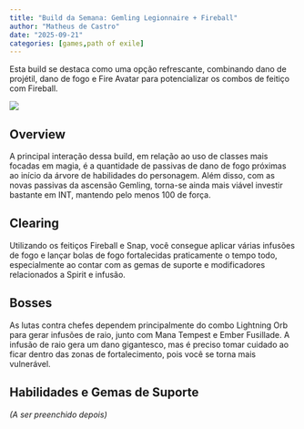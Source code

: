 ```yaml
---
title: "Build da Semana: Gemling Legionnaire + Fireball"
author: "Matheus de Castro"
date: "2025-09-21"
categories: [games,path of exile]
---
```


Esta build se destaca como uma opção refrescante, combinando dano de projétil, dano de fogo e Fire Avatar para potencializar os combos de feitiço com Fireball.

![](thumbnail.png)

## Overview

A principal interação dessa build, em relação ao uso de classes mais focadas em magia, é a quantidade de passivas de dano de fogo próximas ao início da árvore de habilidades do personagem. Além disso, com as novas passivas da ascensão Gemling, torna-se ainda mais viável investir bastante em INT, mantendo pelo menos 100 de força.

## Clearing

Utilizando os feitiços Fireball e Snap, você consegue aplicar várias infusões de fogo e lançar bolas de fogo fortalecidas praticamente o tempo todo, especialmente ao contar com as gemas de suporte e modificadores relacionados a Spirit e infusão.

## Bosses

As lutas contra chefes dependem principalmente do combo Lightning Orb para gerar infusões de raio, junto com Mana Tempest e Ember Fusillade. A infusão de raio gera um dano gigantesco, mas é preciso tomar cuidado ao ficar dentro das zonas de fortalecimento, pois você se torna mais vulnerável.

## Habilidades e Gemas de Suporte

*(A ser preenchido depois)*
